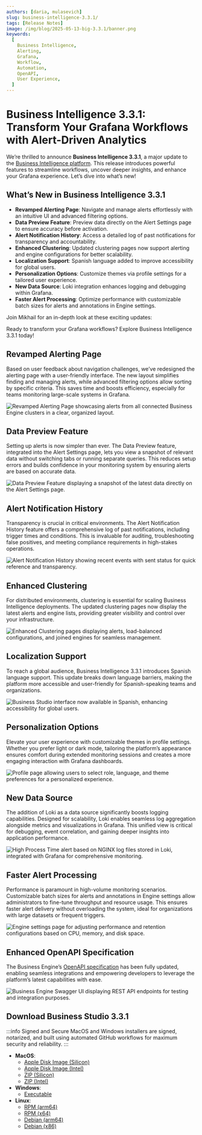 ```yaml
---
authors: [daria, mulasevich]
slug: business-intelligence-3.3.1/
tags: [Release Notes]
image: /img/blog/2025-05-13-big-3.3.1/banner.png
keywords:
  [
    Business Intelligence,
    Alerting,
    Grafana,
    Workflow,
    Automation,
    OpenAPI,
    User Experience,
  ]
---
```



# Business Intelligence 3.3.1: Transform Your Grafana Workflows with Alert-Driven Analytics

We’re thrilled to announce **Business Intelligence 3.3.1**, a major update to the [Business Intelligence platform](/docs/). This release introduces powerful features to streamline workflows, uncover deeper insights, and enhance your Grafana experience. Let’s dive into what’s new!

## What’s New in Business Intelligence 3.3.1

- **Revamped Alerting Page**: Navigate and manage alerts effortlessly with an intuitive UI and advanced filtering options.
- **Data Preview Feature**: Preview data directly on the Alert Settings page to ensure accuracy before activation.
- **Alert Notification History**: Access a detailed log of past notifications for transparency and accountability.
- **Enhanced Clustering**: Updated clustering pages now support alerting and engine configurations for better scalability.
- **Localization Support**: Spanish language added to improve accessibility for global users.
- **Personalization Options**: Customize themes via profile settings for a tailored user experience.
- **New Data Source**: Loki integration enhances logging and debugging within Grafana.
- **Faster Alert Processing**: Optimize performance with customizable batch sizes for alerts and annotations in Engine settings.

Join Mikhail for an in-depth look at these exciting updates:

<Youtube
  id="QLcjFLYxT8U"
  title="Business Intelligence 3.3.1: Elevate Your Grafana Workflows"
/>

Ready to transform your Grafana workflows? Explore Business Intelligence 3.3.1 today!

## Revamped Alerting Page

Based on user feedback about navigation challenges, we’ve redesigned the alerting page with a user-friendly interface. The new layout simplifies finding and managing alerts, while advanced filtering options allow sorting by specific criteria. This saves time and boosts efficiency, especially for teams monitoring large-scale systems in Grafana.

<Image
  title="Revamped Alerting Page showcasing alerts from all connected Business Engine clusters in a clear, organized layout."
  src="/img/blog/2025-05-13-big-3.3.1/alerting.png"
/>

## Data Preview Feature

Setting up alerts is now simpler than ever. The Data Preview feature, integrated into the Alert Settings page, lets you view a snapshot of relevant data without switching tabs or running separate queries. This reduces setup errors and builds confidence in your monitoring system by ensuring alerts are based on accurate data.

<Image
  title="Data Preview Feature displaying a snapshot of the latest data directly on the Alert Settings page."
  src="/img/blog/2025-05-13-big-3.3.1/preview.png"
/>

## Alert Notification History

Transparency is crucial in critical environments. The Alert Notification History feature offers a comprehensive log of past notifications, including trigger times and conditions. This is invaluable for auditing, troubleshooting false positives, and meeting compliance requirements in high-stakes operations.

<Image
  title="Alert Notification History showing recent events with sent status for quick reference and transparency."
  src="/img/blog/2025-05-13-big-3.3.1/history.png"
/>

## Enhanced Clustering

For distributed environments, clustering is essential for scaling Business Intelligence deployments. The updated clustering pages now display the latest alerts and engine lists, providing greater visibility and control over your infrastructure.

<Image
  title="Enhanced Clustering pages displaying alerts, load-balanced configurations, and joined engines for seamless management."
  src="/img/blog/2025-05-13-big-3.3.1/clustering.png"
/>

## Localization Support

To reach a global audience, Business Intelligence 3.3.1 introduces Spanish language support. This update breaks down language barriers, making the platform more accessible and user-friendly for Spanish-speaking teams and organizations.

<Image
  title="Business Studio interface now available in Spanish, enhancing accessibility for global users."
  src="/img/blog/2025-05-13-big-3.3.1/spanish.png"
/>

## Personalization Options

Elevate your user experience with customizable themes in profile settings. Whether you prefer light or dark mode, tailoring the platform’s appearance ensures comfort during extended monitoring sessions and creates a more engaging interaction with Grafana dashboards.

<Image
  title="Profile page allowing users to select role, language, and theme preferences for a personalized experience."
  src="/img/blog/2025-05-13-big-3.3.1/profile.png"
/>

## New Data Source

The addition of Loki as a data source significantly boosts logging capabilities. Designed for scalability, Loki enables seamless log aggregation alongside metrics and visualizations in Grafana. This unified view is critical for debugging, event correlation, and gaining deeper insights into application performance.

<Image
  title="High Process Time alert based on NGINX log files stored in Loki, integrated with Grafana for comprehensive monitoring."
  src="/img/blog/2025-05-13-big-3.3.1/website-alert.png"
/>

## Faster Alert Processing

Performance is paramount in high-volume monitoring scenarios. Customizable batch sizes for alerts and annotations in Engine settings allow administrators to fine-tune throughput and resource usage. This ensures faster alert delivery without overloading the system, ideal for organizations with large datasets or frequent triggers.

<Image
  title="Engine settings page for adjusting performance and retention configurations based on CPU, memory, and disk space."
  src="/img/blog/2025-05-13-big-3.3.1/processing-configuration.png"
/>

## Enhanced OpenAPI Specification

The Business Engine’s [OpenAPI specification](/docs/api/) has been fully updated, enabling seamless integrations and empowering developers to leverage the platform’s latest capabilities with ease.

<Image
  title="Business Engine Swagger UI displaying REST API endpoints for testing and integration purposes."
  src="/img/blog/2025-05-13-big-3.3.1/swagger.png"
/>

## Download Business Studio 3.3.1

:::info Signed and Secure
MacOS and Windows installers are signed, notarized, and built using automated GitHub workflows for maximum security and reliability.
:::

- **MacOS**:
  - [Apple Disk Image (Silicon)](https://github.com/VolkovLabs/business-intelligence/releases/download/v3.3.1/Business.Studio-3.3.1-arm64.dmg)
  - [Apple Disk Image (Intel)](https://github.com/VolkovLabs/business-intelligence/releases/download/v3.3.1/Business.Studio-3.3.1-x64.dmg)
  - [ZIP (Silicon)](https://github.com/VolkovLabs/business-intelligence/releases/download/v3.3.1/Business.Studio-darwin-arm64-3.3.1.zip)
  - [ZIP (Intel)](https://github.com/VolkovLabs/business-intelligence/releases/download/v3.3.1/Business.Studio-darwin-x64-3.3.1.zip)
- **Windows**:
  - [Executable](https://github.com/VolkovLabs/business-intelligence/releases/download/v3.3.1/Business.Studio-3.3.1.Setup.exe)
- **Linux**:
  - [RPM (arm64)](https://github.com/VolkovLabs/business-intelligence/releases/download/v3.3.1/business-studio-3.3.1-1.arm64.rpm)
  - [RPM (x64)](https://github.com/VolkovLabs/business-intelligence/releases/download/v3.3.1/business-studio-3.3.1-1.x86_64.rpm)
  - [Debian (arm64)](https://github.com/VolkovLabs/business-intelligence/releases/download/v3.3.1/business-studio_3.3.1_arm64.deb)
  - [Debian (x86)](https://github.com/VolkovLabs/business-intelligence/releases/download/v3.3.1/business-studio_3.3.1_amd64.deb)

<GettingStarted />

<Feedback />
